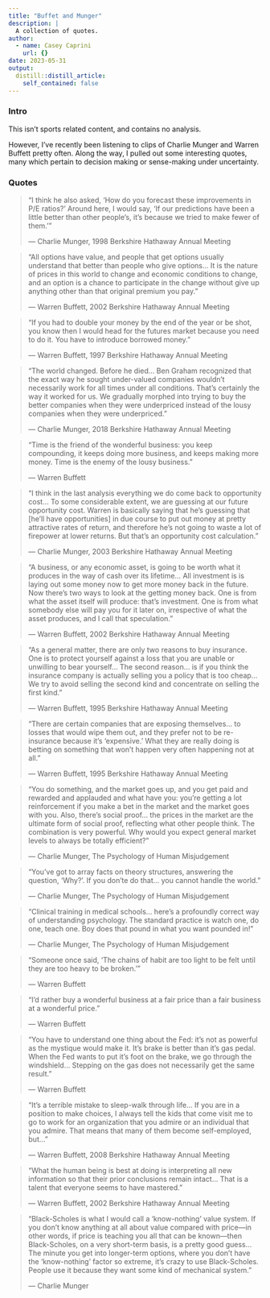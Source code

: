 ```yaml
---
title: "Buffet and Munger"
description: |
  A collection of quotes.
author:
  - name: Casey Caprini
    url: {}
date: 2023-05-31
output:
  distill::distill_article:
    self_contained: false
---
```



### Intro

This isn't sports related content, and contains no analysis.

However, I've recently been listening to clips of Charlie Munger and Warren Buffett pretty often. Along the way, I pulled out some interesting quotes, many which pertain to decision making or sense-making under uncertainty.

### Quotes

> "I think he also asked, 'How do you forecast these improvements in P/E ratios?'
>  Around here, I would say, 'If our predictions have been a little better than
>  other people's, it's because we tried to make fewer of them.'"
>
>  --- Charlie Munger, 1998 Berkshire Hathaway Annual Meeting


> "All options have value, and people that get options usually understand that
>  better than people who give options... It is the nature of prices in this world
>  to change and economic conditions to change, and an option is a chance to
>  participate in the change without give up anything other than that original
>  premium you pay."
>
>  --- Warren Buffett, 2002 Berkshire Hathaway Annual Meeting


> "If you had to double your money by the end of the year or be shot, you know
>  then I would head for the futures market because you need to do it. You have to
>  introduce borrowed money."
>
>  --- Warren Buffett, 1997 Berkshire Hathaway Annual Meeting


> "The world changed. Before he died... Ben Graham recognized that the exact
>  way he sought under-valued companies wouldn't necessarily work for all times
>  under all conditions. That's certainly the way it worked for us. We gradually
>  morphed into trying to buy the better companies when they were underpriced
>  instead of the lousy companies when they were underpriced."
>
>  --- Charlie Munger, 2018 Berkshire Hathaway Annual Meeting


> "Time is the friend of the wonderful business: you keep compounding, it keeps
>  doing  more business, and keeps making more money. Time is the enemy of the
>  lousy business."
>
>  --- Warren Buffett


> "I think in the last analysis everything we do come back to opportunity cost...
>  To some considerable extent, we are guessing at our future opportunity cost.
>  Warren is basically saying that he's guessing that [he'll have opportunities]
>  in due course to put out money at pretty attractive rates of return, and therefore
>  he's not going to waste a lot of firepower at lower returns. But that's an
>  opportunity cost calculation."
>
>  --- Charlie Munger, 2003 Berkshire Hathaway Annual Meeting


> "A business, or any economic asset, is going to be worth what it produces in the
>  way of cash over its lifetime... All investment is is laying out some money now
>  to get more money back in the future. Now there's two ways to look at the getting
>  money back. One is from what the asset itself will produce: that's investment. One
>  is from what somebody else will pay you for it later on, irrespective of what the
>  asset produces, and I call that speculation."
>
>  --- Warren Buffett, 2002 Berkshire Hathaway Annual Meeting


> "As a general matter, there are only two reasons to buy insurance. One is to
>  protect yourself against a loss that you are unable or unwilling to bear
>  yourself... The second reason... is if you think the insurance company is actually
>  selling you a policy that is too cheap... We try to avoid selling the second kind
>  and concentrate on selling the first kind."
>
>  --- Warren Buffett, 1995 Berkshire Hathaway Annual Meeting


> "There are certain companies that are exposing themselves... to losses that would
>  wipe them out, and they prefer not to be re-insurance because it's 'expensive.'
>  What they are really doing is betting on something that won't happen very often
>  happening not at all."
>
>  --- Warren Buffett, 1995 Berkshire Hathaway Annual Meeting


> "You do something, and the market goes up, and you get paid and rewarded and
>  applauded and what have you: you're getting a lot reinforcement if you make a
>  bet in the market and the market goes with you. Also, there's social proof...
>  the prices in the market are the ultimate form of social proof, reflecting what
>  other people think. The combination is very powerful. Why would you expect general
>  market levels to always be totally efficient?"
>
>  --- Charlie Munger, The Psychology of Human Misjudgement


> "You've got to array facts on theory structures, answering the question, 'Why?'.
>  If you don'te do that... you cannot handle the world."
>
>  --- Charlie Munger, The Psychology of Human Misjudgement


> "Clinical training in medical schools... here's a profoundly correct way of
>  understanding psychology. The standard practice is watch one, do one, teach one.
>  Boy does that pound in what you want pounded in!"
>
>  --- Charlie Munger, The Psychology of Human Misjudgement


> "Someone once said, 'The chains of habit are too light to be felt until they are
>  too heavy to be broken.'"
>
>  --- Warren Buffett


> "I'd rather buy a wonderful business at a fair price than a fair business at a
>  wonderful price."
>
>  --- Warren Buffett


> "You have to understand one thing about the Fed: it's not as powerful as the
>  mystique would make it. It's brake is better than it's gas pedal. When the Fed
>  wants to put it's foot on the brake, we go through the windshield... Stepping on
>  the gas does not necessarily get the same result."
>
>  --- Warren Buffett


> "It's a terrible mistake to sleep-walk through life... If you are in a position
>  to make choices, I always tell the kids that come visit me to go to work for an
>  organization that you admire or an individual that you admire. That means that
>  many of them become self-employed, but..."
>
>  --- Warren Buffett, 2008 Berkshire Hathaway Annual Meeting


> "What the human being is best at doing is interpreting all new information so
>  that their prior conclusions remain intact... That is a talent that everyone
>  seems to have mastered."
>
>  --- Warren Buffett, 2002 Berkshire Hathaway Annual Meeting


> "Black-Scholes is what I would call a 'know-nothing' value system. If you don't
>  know anything at all about value compared with price---in other words, if price
>  is teaching you all that can be known---then Black-Scholes, on a very short-term
>  basis, is a pretty good guess... The minute you get into longer-term options,
>  where you don't have the 'know-nothing' factor so extreme, it's crazy to use
>  Black-Scholes. People use it because they want some kind of mechanical system."
>
>  --- Charlie Munger